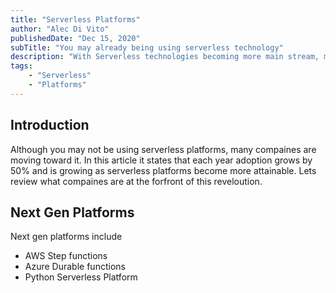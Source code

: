 ```yaml
---
title: "Serverless Platforms"
author: "Alec Di Vito"
publishedDate: "Dec 15, 2020"
subTitle: "You may already being using serverless technology"
description: "With Serverless technologies becoming more main stream, more people can create their own serverless platforms. In this post we cover which ones have taken off and been successful"
tags:
    - "Serverless"
    - "Platforms"
---
```


## Introduction

Although you may not be using serverless platforms, many compaines are moving toward
it. In this article it states that each year adoption grows by 50% and is growing
as serverless platforms become more attainable. Lets review what compaines are at
the forfront of this reveloution. 

## Next Gen Platforms

Next gen platforms include

- AWS Step functions
- Azure Durable functions
- Python Serverless Platform


